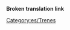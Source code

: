 '''Broken translation link'''{{en/-}}{{en/Bilingual box| es
| Esta es una lista de las unidades de tren con tracción ('''máquinas de tren''', motores de tren ó locomotoras) disponibles.
| This is a list of the available [[Main/en/Trains|train]] engines.}}

[[Category:es/Trenes]]